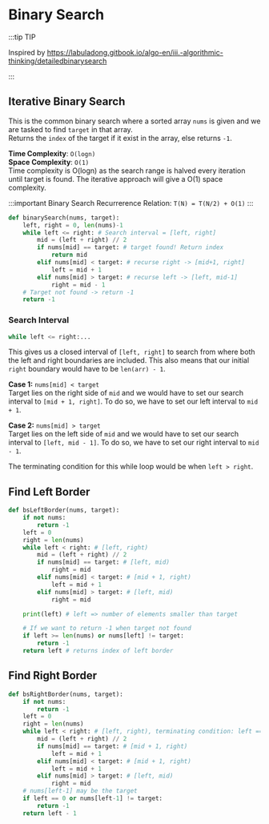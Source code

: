 # Binary Search

:::tip TIP

Inspired by https://labuladong.gitbook.io/algo-en/iii.-algorithmic-thinking/detailedbinarysearch

:::

## Iterative Binary Search

This is the common binary search where a sorted array `nums` is given and we are tasked to find `target` in that array. <br/>
Returns the `index` of the target if it exist in the array, else returns `-1`.

**Time Complexity**: `O(logn)` <br/>
**Space Complexity**: `O(1)` <br/>
Time complexity is O(logn) as the search range is halved every iteration until target is found. The iterative approach will
give a O(1) space complexity.

:::important Binary Search
Recurrerence Relation: `T(N) = T(N/2) + O(1)`
:::

```py
def binarySearch(nums, target):
    left, right = 0, len(nums)-1
    while left <= right: # Search interval = [left, right]
        mid = (left + right) // 2
        if nums[mid] == target: # target found! Return index
            return mid
        elif nums[mid] < target: # recurse right -> [mid+1, right]
            left = mid + 1
        elif nums[mid] > target: # recurse left -> [left, mid-1]
            right = mid - 1
    # Target not found -> return -1
    return -1
```

### Search Interval

```py
while left <= right:...
```

This gives us a closed interval of `[left, right]` to search from where both the left and right boundaries are included. This
also means that our initial `right` boundary would have to be `len(arr) - 1`.

**Case 1:** `nums[mid] < target`<br />
Target lies on the right side of `mid` and we would have to set our search interval
to `[mid + 1, right]`. To do so, we have to set our left interval to `mid + 1`.

**Case 2:** `nums[mid] > target` <br/>
Target lies on the left side of `mid` and we would have to set our search interval to `[left, mid - 1]`. To do so,
we have to set our right interval to `mid - 1`.

The terminating condition for this while loop would be when `left > right`.

## Find Left Border

```py
def bsLeftBorder(nums, target):
    if not nums:
        return -1
    left = 0
    right = len(nums)
    while left < right: # [left, right)
        mid = (left + right) // 2
        if nums[mid] == target: # [left, mid)
            right = mid
        elif nums[mid] < target: # [mid + 1, right)
            left = mid + 1
        elif nums[mid] > target: # [left, mid)
            right = mid

    print(left) # left => number of elements smaller than target

    # If we want to return -1 when target not found
    if left >= len(nums) or nums[left] != target:
        return -1
    return left # returns index of left border
```

## Find Right Border

```py
def bsRightBorder(nums, target):
    if not nums:
        return -1
    left = 0
    right = len(nums)
    while left < right: # [left, right), terminating condition: left == right
        mid = (left + right) // 2
        if nums[mid] == target: # [mid + 1, right)
            left = mid + 1
        elif nums[mid] < target: # [mid + 1, right)
            left = mid + 1
        elif nums[mid] > target: # [left, mid)
            right = mid
    # nums[left-1] may be the target
    if left == 0 or nums[left-1] != target:
        return -1
    return left - 1
```
